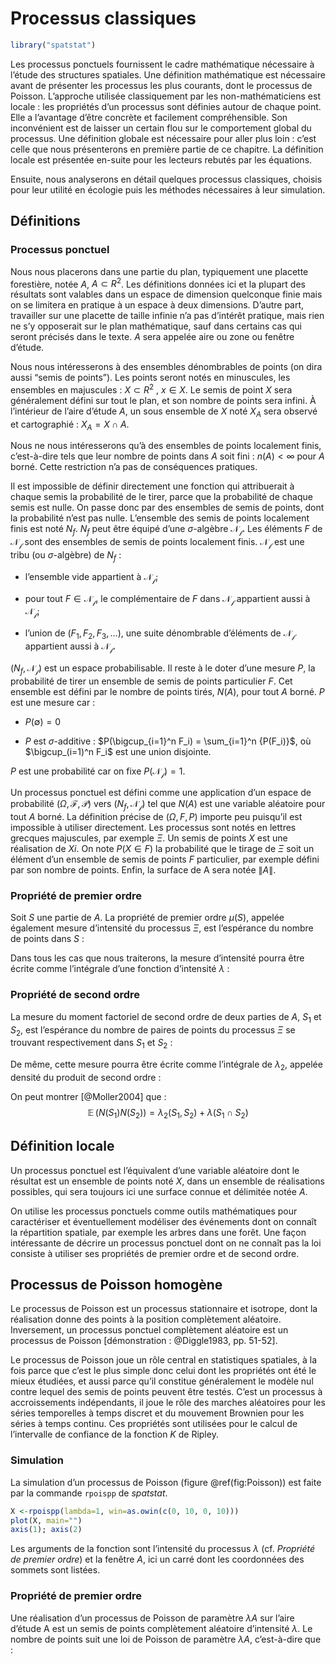 # Processus classiques {#Processus}

```r
library("spatstat")
```

Les processus ponctuels fournissent le cadre mathématique nécessaire à l’étude des structures spatiales. 
Une définition mathématique est nécessaire avant de présenter les processus les plus courants, dont le processus de Poisson. 
L’approche utilisée classiquement par les non-mathématiciens est locale : les propriétés d’un processus sont définies autour de chaque point. 
Elle a l’avantage d’être concrète et facilement compréhensible. 
Son inconvénient est de laisser un certain flou sur le comportement global du processus. 
Une définition globale est nécessaire pour aller plus loin : c’est celle que nous présenterons en première partie de ce chapitre. 
La définition locale est présentée en-suite pour les lecteurs rebutés par les équations.

Ensuite, nous analyserons en détail quelques processus classiques, choisis pour leur utilité en écologie puis les méthodes nécessaires à leur simulation.



## Définitions

### Processus ponctuel

Nous nous placerons dans une partie du plan, typiquement une placette forestière, notée $A$, $A \subset R^2$. 
Les définitions données ici et la plupart des résultats sont valables dans un espace de dimension quelconque finie mais on se limitera en pratique à un espace à deux dimensions. 
D’autre part, travailler sur une placette de taille infinie n’a pas d’intérêt pratique, mais rien ne s’y opposerait sur le plan mathématique, sauf dans certains cas qui seront précisés dans le texte. 
$A$ sera appelée aire ou zone ou fenêtre d’étude.

Nous nous intéresserons à des ensembles dénombrables de points (on dira aussi "semis de points"). 
Les points seront notés en minuscules, les ensembles en majuscules : $X \subset R^2$ , $x \in X$.
Le semis de point $X$ sera généralement défini sur tout le plan, et son nombre de points sera infini. 
À l’intérieur de l’aire d’étude $A$, un sous ensemble de $X$ noté $X_A$ sera observé et cartographié : $X_A = X \cap A$.

Nous ne nous intéresserons qu’à des ensembles de points localement finis, c’est-à-dire tels que leur nombre de points dans $A$ soit fini : $n(A) < \infty$ pour $A$ borné. 
Cette restriction n’a pas de conséquences pratiques.

Il est impossible de définir directement une fonction qui attribuerait à chaque semis la probabilité de le tirer, parce que la probabilité de chaque semis est nulle. 
On passe donc par des ensembles de semis de points, dont la probabilité n’est pas nulle. L’ensemble des semis de points localement finis est noté $N_f$.
$N_f$ peut être équipé d’une $\sigma$-algèbre $\mathcal{N_f}$.
Les éléments $F$ de $\mathcal{N_f}$ sont des ensembles de semis de points localement finis. 
$\mathcal{N_f}$ est une tribu (ou $\sigma$-algèbre) de $N_f$ :

- l'ensemble vide appartient à $\mathcal{N_f}$;

- pour tout $F \in \mathcal{N_f}$, le complémentaire de $F$ dans $\mathcal{N_f}$ appartient aussi à $\mathcal{N_f}$;

- l’union de $(F_1, F_2, F_3,…)$, une suite dénombrable d'éléments de $\mathcal{N_f}$ appartient aussi à $\mathcal{N_f}$.


$(N_f, \mathcal{N_f})$ est un espace probabilisable. 
Il reste à le doter d’une mesure $P$, la probabilité de tirer un ensemble de semis de points particulier $F$. 
Cet ensemble est défini par le nombre de points tirés, $N(A)$, pour tout $A$ borné.
$P$ est une mesure car :

- $P(\emptyset)=0$
  
- $P$ est $\sigma$-additive : $P(\bigcup_{i=1}^n F_i) = \sum_{i=1}^n {P(F_i)}$, où $\bigcup_(i=1)^n F_i$ est une union disjointe.

$P$ est une probabilité car on fixe $P(\mathcal{N_f})=1$.

Un processus ponctuel est défini comme une application d’un espace de probabilité $(\Omega, \mathcal{F}, \mathcal{P})$ vers $(N_f,\mathcal{N_f})$ tel que $N(A)$ est une variable aléatoire pour tout $A$ borné. 
La définition précise de $(\Omega, F, P)$ importe peu puisqu’il est impossible à utiliser directement.
Les processus sont notés en lettres grecques majuscules, par exemple $\Xi$. 
Un semis de points $X$ est une réalisation de $Xi$. 
On note $P(X \in F)$ la probabilité que le tirage de $\Xi$ soit un élément d’un ensemble de semis de points $F$ particulier, par exemple défini par son nombre de points.
Enfin, la surface de A sera notée $\|A\|$.


### Propriété de premier ordre

Soit $S$ une partie de $A$. 
La propriété de premier ordre $\mu(S)$, appelée également mesure d’intensité du processus $\Xi$, est l’espérance du nombre de points dans $S$ :

\begin{equation}
  \mu(S)=\mathop{\mathbb{E}}(N(S))
  (\#eq:muSE)
\end{equation}

Dans tous les cas que nous traiterons, la mesure d’intensité pourra être écrite comme l’intégrale d’une fonction d’intensité $\lambda$ :
\begin{equation}
  \mu(S)=\int_S{\lambda(x)dx}
  (\#eq:muSint)
\end{equation}

### Propriété de second ordre

La mesure du moment factoriel de second ordre de deux parties de $A$, $S_1$ et $S_2$, est l’espérance du nombre de paires de points du processus $\Xi$ se trouvant respectivement dans $S_1$ et $S_2$ :

\begin{equation}
  \mu_2(S_1,S_2 ) = \mathop{\mathbb{E}}\left(\sum_{x_1 ,x_2 \in X, x_1 \ne x_2}{1(x_1 \in S_1, x_2 \in S_2)} \right)
  (\#eq:mu2)
\end{equation}

De même, cette mesure pourra être écrite comme l’intégrale de $\lambda_2$, appelée densité du produit de second ordre :
\begin{equation}
  \mu_2 S_1,S_2 ) = \iint_{(R^2)^2}{1(x_1 \in S_1, x_2 \in S_2) \lambda_2(x_1, x_2)dx_1 dx_2}
\end{equation}

On peut montrer [@Moller2004] que :
$$ \mathop{\mathbb{E}}(N(S_1 )N(S_2 )) = \lambda_2(S_1,S_2)+\lambda(S_1 \cap S_2)$$


## Définition locale

Un processus ponctuel est l’équivalent d’une variable aléatoire dont le résultat est un ensemble de points noté $X$, dans un ensemble de réalisations possibles, qui sera toujours ici une surface connue et délimitée notée $A$.

On utilise les processus ponctuels comme outils mathématiques pour caractériser et éventuellement modéliser des événements dont on connaît la répartition spatiale, par exemple les arbres dans une forêt.
Une façon intéressante de décrire un processus ponctuel dont on ne connaît pas la loi consiste à utiliser ses propriétés de premier ordre et de second ordre.







## Processus de Poisson homogène

Le processus de Poisson est un processus stationnaire et isotrope, 
dont la réalisation donne des points à la position complètement aléatoire. Inversement, un processus ponctuel complètement aléatoire est un processus de Poisson [démonstration : @Diggle1983, pp. 51-52].

Le processus de Poisson joue un rôle central en statistiques spatiales, à la fois parce que c’est le plus simple donc celui dont les propriétés ont été le mieux étudiées, et aussi parce qu’il constitue généralement le modèle nul contre lequel des semis de points peuvent être testés. 
C’est un processus à accroissements indépendants, il joue le rôle des marches aléatoires pour les séries temporelles à temps discret et du mouvement Brownien pour les séries à temps continu. 
Ces propriétés sont utilisées pour le calcul de l’intervalle de confiance de la fonction _K_ de Ripley.

### Simulation

La simulation d'un processus de Poisson (figure \@ref(fig:Poisson)) est faite par la commande `rpoispp` de *spatstat*.

```r
X <-rpoispp(lambda=1, win=as.owin(c(0, 10, 0, 10)))
plot(X, main="")
axis(1); axis(2)
```

Les arguments de la fonction sont l'intensité du processus $\lambda$ (cf. _Propriété de premier ordre_) et la fenêtre $A$, ici un carré dont les coordonnées des sommets sont listées.


### Propriété de premier ordre

Une réalisation d’un processus de Poisson de paramètre $\lambda A$ sur l’aire d’étude A est un semis de points complètement aléatoire d’intensité $\lambda$.
Le nombre de points suit une loi de Poisson de paramètre $\lambda A$, c’est-à-dire que :

\begin{equation}
  P(n(A)=k) = e^{-\lambda A} \frac{(\lambda A)^k}{k!}.
  (\#eq:Poisson)
\end{equation} 



